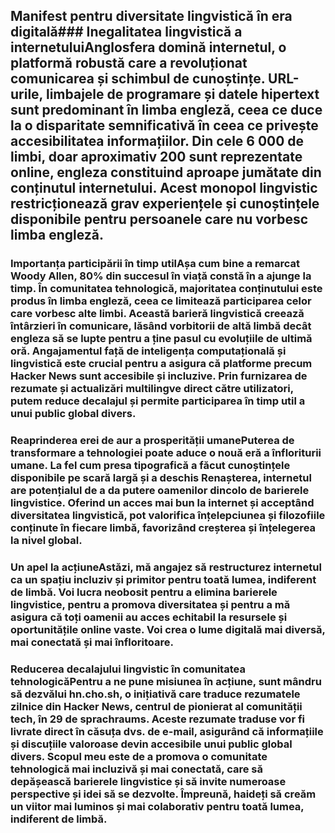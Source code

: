 
<Steps>

## Manifest pentru diversitate lingvistică în era digitală### Inegalitatea lingvistică a internetuluiAnglosfera domină internetul, o platformă robustă care a revoluționat comunicarea și schimbul de cunoștințe. URL-urile, limbajele de programare și datele hipertext sunt predominant în limba engleză, ceea ce duce la o disparitate semnificativă în ceea ce privește accesibilitatea informațiilor. Din cele 6 000 de limbi, doar aproximativ 200 sunt reprezentate online, engleza constituind aproape jumătate din conținutul internetului. Acest monopol lingvistic restricționează grav experiențele și cunoștințele disponibile pentru persoanele care nu vorbesc limba engleză.

### Importanța participării în timp utilAșa cum bine a remarcat Woody Allen, 80% din succesul în viață constă în a ajunge la timp. În comunitatea tehnologică, majoritatea conținutului este produs în limba engleză, ceea ce limitează participarea celor care vorbesc alte limbi. Această barieră lingvistică creează întârzieri în comunicare, lăsând vorbitorii de altă limbă decât engleza să se lupte pentru a ține pasul cu evoluțiile de ultimă oră. Angajamentul față de inteligența computațională și lingvistică este crucial pentru a asigura că platforme precum Hacker News sunt accesibile și incluzive. Prin furnizarea de rezumate și actualizări multilingve direct către utilizatori, putem reduce decalajul și permite participarea în timp util a unui public global divers.

### Reaprinderea erei de aur a prosperității umanePuterea de transformare a tehnologiei poate aduce o nouă eră a înfloriturii umane. La fel cum presa tipografică a făcut cunoștințele disponibile pe scară largă și a deschis Renașterea, internetul are potențialul de a da putere oamenilor dincolo de barierele lingvistice. Oferind un acces mai bun la internet și acceptând diversitatea lingvistică, pot valorifica înțelepciunea și filozofiile conținute în fiecare limbă, favorizând creșterea și înțelegerea la nivel global.

### Un apel la acțiuneAstăzi, mă angajez să restructurez internetul ca un spațiu incluziv și primitor pentru toată lumea, indiferent de limbă. Voi lucra neobosit pentru a elimina barierele lingvistice, pentru a promova diversitatea și pentru a mă asigura că toți oamenii au acces echitabil la resursele și oportunitățile online vaste. Voi crea o lume digitală mai diversă, mai conectată și mai înfloritoare.

### Reducerea decalajului lingvistic în comunitatea tehnologicăPentru a ne pune misiunea în acțiune, sunt mândru să dezvălui hn.cho.sh, o inițiativă care traduce rezumatele zilnice din Hacker News, centrul de pionierat al comunității tech, în 29 de sprachraums. Aceste rezumate traduse vor fi livrate direct în căsuța dvs. de e-mail, asigurând că informațiile și discuțiile valoroase devin accesibile unui public global divers. Scopul meu este de a promova o comunitate tehnologică mai incluzivă și mai conectată, care să depășească barierele lingvistice și să invite numeroase perspective și idei să se dezvolte. Împreună, haideți să creăm un viitor mai luminos și mai colaborativ pentru toată lumea, indiferent de limbă.

</Steps>

